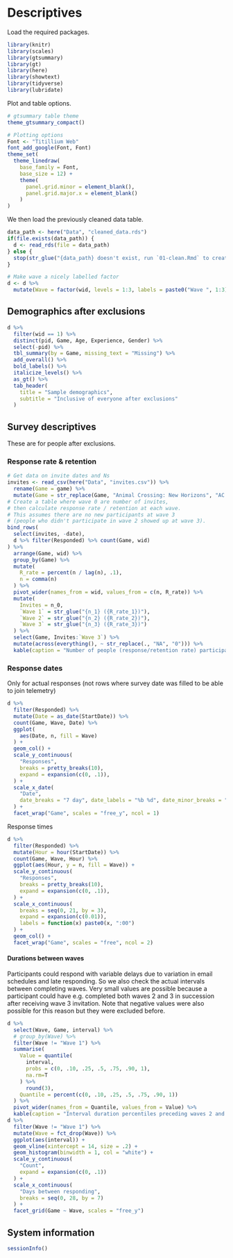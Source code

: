 # Descriptives

Load the required packages.

```r
library(knitr)
library(scales)
library(gtsummary)
library(gt)
library(here)
library(showtext)
library(tidyverse)
library(lubridate)
```

Plot and table options.

```r
# gtsummary table theme
theme_gtsummary_compact()

# Plotting options
Font <- "Titillium Web"
font_add_google(Font, Font)
theme_set(
  theme_linedraw(
    base_family = Font,
    base_size = 12) +
    theme(
      panel.grid.minor = element_blank(),
      panel.grid.major.x = element_blank()
    )
)
```

We then load the previously cleaned data table.

```r
data_path <- here("Data", "cleaned_data.rds")
if(file.exists(data_path)) {
  d <- read_rds(file = data_path)
} else {
  stop(str_glue("{data_path} doesn't exist, run `01-clean.Rmd` to create it."))
}

# Make wave a nicely labelled factor
d <- d %>%
  mutate(Wave = factor(wid, levels = 1:3, labels = paste0("Wave ", 1:3)))
```

## Demographics after exclusions

```r
d %>%
  filter(wid == 1) %>% 
  distinct(pid, Game, Age, Experience, Gender) %>%
  select(-pid) %>%
  tbl_summary(by = Game, missing_text = "Missing") %>%
  add_overall() %>% 
  bold_labels() %>% 
  italicize_levels() %>% 
  as_gt() %>% 
  tab_header(
    title = "Sample demographics",
    subtitle = "Inclusive of everyone after exclusions"
  )
```

## Survey descriptives

These are for people after exclusions.

### Response rate & retention

```r
# Get data on invite dates and Ns
invites <- read_csv(here("Data", "invites.csv")) %>% 
  rename(Game = game) %>% 
  mutate(Game = str_replace(Game, "Animal Crossing: New Horizons", "AC:NH"))
# Create a table where wave 0 are number of invites,
# then calculate response rate / retention at each wave.
# This assumes there are no new participants at wave 3
# (people who didn't participate in wave 2 showed up at wave 3).
bind_rows(
  select(invites, -date), 
  d %>% filter(Responded) %>% count(Game, wid)
) %>%
  arrange(Game, wid) %>%
  group_by(Game) %>%
  mutate(
    R_rate = percent(n / lag(n), .1),
    n = comma(n)
  ) %>%
  pivot_wider(names_from = wid, values_from = c(n, R_rate)) %>%
  mutate(
    Invites = n_0,
    `Wave 1` = str_glue("{n_1} ({R_rate_1})"),
    `Wave 2` = str_glue("{n_2} ({R_rate_2})"),
    `Wave 3` = str_glue("{n_3} ({R_rate_3})")
  ) %>%
  select(Game, Invites:`Wave 3`) %>%
  mutate(across(everything(), ~ str_replace(., "NA", "0"))) %>%
  kable(caption = "Number of people (response/retention rate) participating at each wave.")
```

### Response dates

Only for actual responses (not rows where survey date was filled to be able to join telemetry)

```r
d %>%
  filter(Responded) %>% 
  mutate(Date = as_date(StartDate)) %>%
  count(Game, Wave, Date) %>%
  ggplot(
    aes(Date, n, fill = Wave)
  ) +
  geom_col() +
  scale_y_continuous(
    "Responses",
    breaks = pretty_breaks(10),
    expand = expansion(c(0, .1)),
  ) +
  scale_x_date(
    "Date",
    date_breaks = "7 day", date_labels = "%b %d", date_minor_breaks = "1 day"
  ) +
  facet_wrap("Game", scales = "free_y", ncol = 1)
```

Response times

```r
d %>% 
  filter(Responded) %>% 
  mutate(Hour = hour(StartDate)) %>%
  count(Game, Wave, Hour) %>%
  ggplot(aes(Hour, y = n, fill = Wave)) +
  scale_y_continuous(
    "Responses",
    breaks = pretty_breaks(10),
    expand = expansion(c(0, .1)),
  ) +
  scale_x_continuous(
    breaks = seq(0, 21, by = 3),
    expand = expansion(c(0.01)),
    labels = function(x) paste0(x, ":00")
  ) +
  geom_col() +
  facet_wrap("Game", scales = "free", ncol = 2)
```

#### Durations between waves

Participants could respond with variable delays due to variation in email schedules and late responding. So we also check the actual intervals between completing waves. Very small values are possible because a participant could have e.g. completed both waves 2 and 3 in succession after receiving wave 3 invitation. Note that negative values were also possible for this reason but they were excluded before.

```r
d %>%
  select(Wave, Game, interval) %>%
  # group_by(Wave) %>%
  filter(Wave != "Wave 1") %>%
  summarise(
    Value = quantile(
      interval, 
      probs = c(0, .10, .25, .5, .75, .90, 1), 
      na.rm=T
    ) %>% 
      round(3),
    Quantile = percent(c(0, .10, .25, .5, .75, .90, 1))
  ) %>% 
  pivot_wider(names_from = Quantile, values_from = Value) %>% 
  kable(caption = "Interval duration percentiles preceding waves 2 and 3.")
d %>%
  filter(Wave != "Wave 1") %>%
  mutate(Wave = fct_drop(Wave)) %>%
  ggplot(aes(interval)) +
  geom_vline(xintercept = 14, size = .2) +
  geom_histogram(binwidth = 1, col = "white") +
  scale_y_continuous(
    "Count",
    expand = expansion(c(0, .1))
  ) +
  scale_x_continuous(
    "Days between responding",
    breaks = seq(0, 28, by = 7)
  ) +
  facet_grid(Game ~ Wave, scales = "free_y")
```

## System information

```r
sessionInfo()
```
